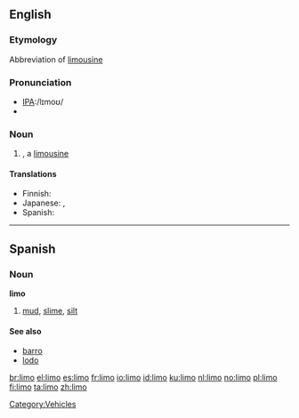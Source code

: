 {{also|Limo}}
==English==

===Etymology===
Abbreviation of [[limousine]]

===Pronunciation===
* [[w:International Phonetic Alphabet|IPA]]:/lɪmoʊ/
* {{rhymes|ɪməʊ}}

===Noun===
{{en-noun}}

# {{slang}}, a [[limousine]]

====Translations====
{{top}}
* Finnish: {{t-|fi|limusiini}}
* Japanese: {{t|ja|リモ|tr=rimo|sc=Jpan}}, {{t-|ja|リムジン|tr=rimujin|sc=Jpan}}
* Spanish: {{t-|es|limusina|f}}
{{bottom}}

[[Category:Vehicles]]

----

==Spanish==

===Noun===
'''limo''' {{m}}

# [[mud]], [[slime]], [[silt]]

====See also====
* [[barro]] {{m}}
* [[lodo]] {{m}}

[[br:limo]]
[[el:limo]]
[[es:limo]]
[[fr:limo]]
[[io:limo]]
[[id:limo]]
[[ku:limo]]
[[nl:limo]]
[[no:limo]]
[[pl:limo]]
[[fi:limo]]
[[ta:limo]]
[[zh:limo]]